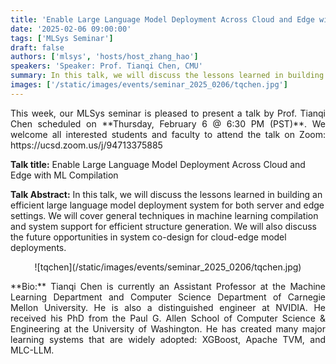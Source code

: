 ```yaml
---
title: 'Enable Large Language Model Deployment Across Cloud and Edge with ML Compilation'
date: '2025-02-06 09:00:00'
tags: ['MLSys Seminar']
draft: false
authors: ['mlsys', 'hosts/host_zhang_hao']
speakers: 'Speaker: Prof. Tianqi Chen, CMU'
summary: In this talk, we will discuss the lessons learned in building an efficient large language model deployment system for both server and edge settings. We will cover general techniques in machine learning compilation and system support for efficient structure generation. We will also discuss the future opportunities in system co-design for cloud-edge model deployments.
images: ['/static/images/events/seminar_2025_0206/tqchen.jpg']
---
```


<p align="justify">
This week, our MLSys seminar is pleased to present a talk by Prof. Tianqi Chen scheduled on **Thursday, February 6 @ 6:30 PM (PST)**. We welcome all interested students and faculty to attend the talk on Zoom: https://ucsd.zoom.us/j/94713375885

**Talk title:** Enable Large Language Model Deployment Across Cloud and Edge with ML Compilation

**Talk Abstract:** In this talk, we will discuss the lessons learned in building an efficient large language model deployment system for both server and edge settings. We will cover general techniques in machine learning compilation and system support for efficient structure generation. We will also discuss the future opportunities in system co-design for cloud-edge model deployments.

</p>

<center>![tqchen](/static/images/events/seminar_2025_0206/tqchen.jpg)</center>

<p align="justify">
  **Bio:** Tianqi Chen is currently an Assistant Professor at the Machine Learning Department and
  Computer Science Department of Carnegie Mellon University. He is also a distinguished engineer at
  NVIDIA. He received his PhD from the Paul G. Allen School of Computer Science & Engineering at the
  University of Washington. He has created many major learning systems that are widely adopted:
  XGBoost, Apache TVM, and MLC-LLM.
</p>
